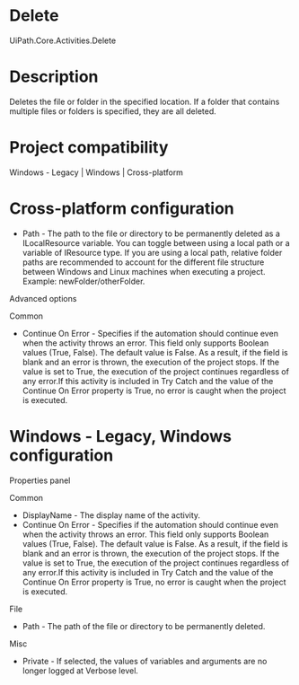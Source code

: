 ﻿# Delete

UiPath.Core.Activities.Delete

# Description

Deletes the file or folder in the specified location. If a folder that contains multiple files or folders is specified, they are all deleted.

# Project compatibility

Windows - Legacy | Windows | Cross-platform

# Cross-platform configuration

* Path - The path to the file or directory to be permanently deleted as a ILocalResource variable. You can toggle between using a local path or a variable of IResource type. If you are using a local path, relative folder paths are recommended to account for the different file structure between Windows and Linux machines when executing a project. Example: newFolder/otherFolder.

Advanced options

Common

* Continue On Error - Specifies if the automation should continue even when the activity throws an error. This field only supports Boolean values (True, False). The default value is False. As a result, if the field is blank and an error is thrown, the execution of the project stops. If the value is set to True, the execution of the project continues regardless of any error.If this activity is included in Try Catch and the value of the Continue On Error property is True, no error is caught when the project is executed.

# Windows - Legacy, Windows configuration

Properties panel

Common

* DisplayName - The display name of the activity.
* Continue On Error - Specifies if the automation should continue even when the activity throws an error. This field only supports Boolean values (True, False). The default value is False. As a result, if the field is blank and an error is thrown, the execution of the project stops. If the value is set to True, the execution of the project continues regardless of any error.If this activity is included in Try Catch and the value of the Continue On Error property is True, no error is caught when the project is executed.

File

* Path - The path of the file or directory to be permanently deleted.

Misc

* Private - If selected, the values of variables and arguments are no longer logged at Verbose level.
